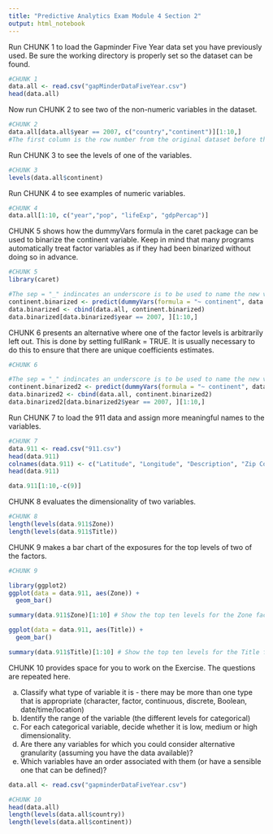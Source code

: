 ---
title: "Predictive Analytics Exam Module 4 Section 2"
output: html_notebook
---
Run CHUNK 1 to load the Gapminder Five Year data set you have previously used. Be sure the working directory is properly set so the dataset can be found.

```{r eval=FALSE, echo=FALSE}
#CHUNK 1
data.all <- read.csv("gapMinderDataFiveYear.csv")
head(data.all)
```

Now run CHUNK 2 to see two of the non-numeric variables in the dataset.

```{r echo = FALSE}
#CHUNK 2
data.all[data.all$year == 2007, c("country","continent")][1:10,]
#The first column is the row number from the original dataset before those with year = 2007 were selected.
```

Run CHUNK 3 to see the levels of one of the variables.

```{r}
#CHUNK 3
levels(data.all$continent)
```

Run CHUNK 4 to see examples of numeric variables.

```{r echo = FALSE}
#CHUNK 4
data.all[1:10, c("year","pop", "lifeExp", "gdpPercap")]
```

CHUNK 5 shows how the dummyVars formula in the caret package can be used to binarize the continent variable. Keep in mind that many programs automatically treat factor variables as if they had been binarized without doing so in advance.

```{r echo=FALSE}
#CHUNK 5
library(caret)

#The sep = "_" indincates an underscore is to be used to name the new variables.
continent.binarized <- predict(dummyVars(formula = "~ continent", data.all, sep = '_'), data.all)
data.binarized <- cbind(data.all, continent.binarized)
data.binarized[data.binarized$year == 2007, ][1:10,]
```

CHUNK 6 presents an alternative where one of the factor levels is arbitrarily left out. This is done by setting fullRank = TRUE. It is usually necessary to do this to ensure that there are unique coefficients estimates.

```{r echo = FALSE}

#CHUNK 6

#The sep = "_" indincates an underscore is to be used to name the new variables.
continent.binarized2 <- predict(dummyVars(formula = "~ continent", data.all, sep = '_', fullRank = TRUE), data.all)
data.binarized2 <- cbind(data.all, continent.binarized2)
data.binarized2[data.binarized2$year == 2007, ][1:10,]
```

Run CHUNK 7 to load the 911 data and assign more meaningful names to the variables.

```{r echo = FALSE}
#CHUNK 7
data.911 <- read.csv("911.csv")
head(data.911)
colnames(data.911) <- c("Latitude", "Longitude", "Description", "Zip Code", "Title", "Time Stamp", "Zone", "Address", "E")
head(data.911)

data.911[1:10,-c(9)]
```

CHUNK 8 evaluates the dimensionality of two variables.

```{r}
#CHUNK 8
length(levels(data.911$Zone))
length(levels(data.911$Title))
```

CHUNK 9 makes a bar chart of the exposures for the top levels of two of the factors.

```{r}
#CHUNK 9

library(ggplot2)
ggplot(data = data.911, aes(Zone)) +
  geom_bar()

summary(data.911$Zone)[1:10] # Show the top ten levels for the Zone factor

ggplot(data = data.911, aes(Title)) +
  geom_bar()

summary(data.911$Title)[1:10] # Show the top ten levels for the Title factor
```

CHUNK 10 provides space for you to work on the Exercise. The questions are repeated here.

a) Classify what type of variable it is - there may be more than one type that is appropriate (character, factor, continuous, discrete, Boolean, date/time/location)
b) Identify the range of the variable (the different levels for categorical)
c) For each categorical variable, decide whether it is low, medium or high dimensionality.
d) Are there any variables for which you could consider alternative granularity (assuming you have the data available)?
e) Which variables have an order associated with them (or have a sensible one that can be defined)?
```{r}
data.all <- read.csv("gapminderDataFiveYear.csv")
```

```{r eval=FALSE, echo=FALSE}
#CHUNK 10
head(data.all)
length(levels(data.all$country))
length(levels(data.all$continent))


```









